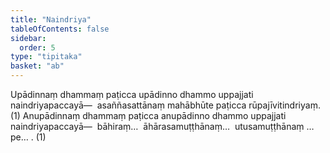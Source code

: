```yaml
---
title: "Naindriya"
tableOfContents: false
sidebar:
  order: 5
type: "tipitaka"
basket: "ab"
---
```



<DynamicBreadcrumb />

<Division number="428">

<Paragraph number="3402">
Upādinnaṃ dhammaṃ paṭicca upādinno dhammo uppajjati naindriyapaccayā—  asaññasattānaṃ mahābhūte paṭicca rūpajīvitindriyaṃ. (1)
</Paragraph>

<Paragraph number="3403">
Anupādinnaṃ dhammaṃ paṭicca anupādinno dhammo uppajjati naindriyapaccayā—  bāhiraṃ…  āhārasamuṭṭhānaṃ…  utusamuṭṭhānaṃ …pe… . (1)
</Paragraph>
</Division>